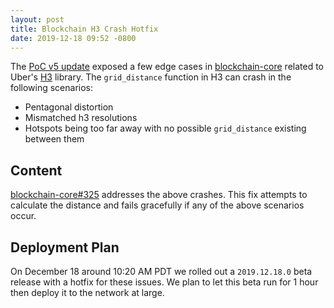 ```yaml
---
layout: post
title: Blockchain H3 Crash Hotfix
date: 2019-12-18 09:52 -0800
---
```


The
[PoC v5 update](https://engineering.helium.comhttps://docs.helium.com/blog/2019/12/17/poc-v5.html)
exposed a few edge cases in [blockchain-core](https://github.com/helium/blockchain-core) related to
Uber's [H3](https://github.com/uber/h3) library. The `grid_distance` function in H3 can crash in the
following scenarios:

<!--truncate-->

- Pentagonal distortion
- Mismatched h3 resolutions
- Hotspots being too far away with no possible `grid_distance` existing between them

## Content

[blockchain-core#325](https://github.com/helium/blockchain-core/pull/325) addresses the above
crashes. This fix attempts to calculate the distance and fails gracefully if any of the above
scenarios occur.

## Deployment Plan

On December 18 around 10:20 AM PDT we rolled out a `2019.12.18.0` beta release with a hotfix for
these issues. We plan to let this beta run for 1 hour then deploy it to the network at large.
